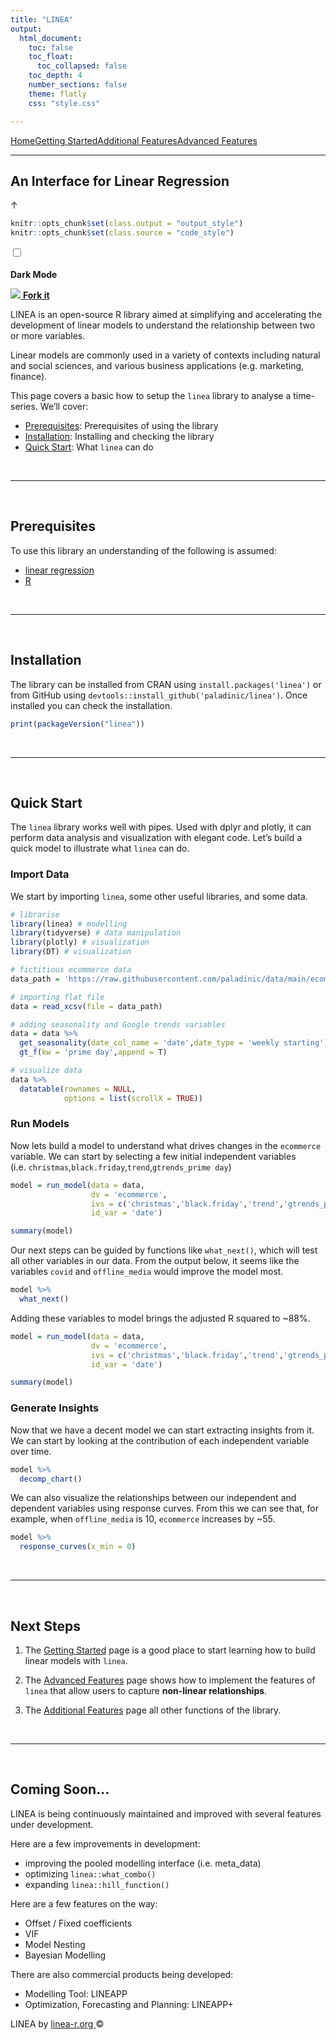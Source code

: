 ```yaml
---
title: "LINEA"
output:
  html_document:
    toc: false
    toc_float:
      toc_collapsed: false
    toc_depth: 4  
    number_sections: false
    theme: flatly
    css: "style.css"

---
```


<div class='nav'><a href='index.html'>Home</a><a href='linea_getting_started.html'>Getting Started</a><a href='linea_additional_features.html'>Additional Features</a><a href='linea_advanced_features.html'>Advanced Features</a></div>

<hr>

## An Interface for Linear Regression


<!--HEAD STUFF-->
<link rel="preconnect" href="https://fonts.googleapis.com">
<link rel="preconnect" href="https://fonts.gstatic.com" crossorigin>
<link href="https://fonts.googleapis.com/css2?family=Montserrat+Alternates:wght@200;400;600;800&family=Roboto:wght@300&display=swap" rel="stylesheet">

<script language="JavaScript" src="script.js"></script>

<a id="back_to_top">&#8593;</a>


```r
knitr::opts_chunk$set(class.output = "output_style")
knitr::opts_chunk$set(class.source = "code_style")
```

<!--HEADER STUFF-->
<div class='dark_mode_home'>
  <label class="switch">
    <input type="checkbox" value="dark_mode" id="dark_mode">
    <span class="slider round"></span>    
  </label>
  <br>
  <strong>Dark Mode</strong>
</div>

<a class='github_home' href='https://github.com/paladinic/linea'>
  <img src='img/github_white.png'/>
  <strong>Fork it</strong>
</a>

<!--CONTENT-->
<span class='logo_span'>LINEA</span> is an open-source R library aimed at simplifying and accelerating the development of linear models to understand the relationship between two or more variables. 

Linear models are commonly used in a variety of contexts including natural and social sciences, and various business applications (e.g. marketing, finance). 

This page covers a basic how to setup the `linea` library to analyse a time-series. We'll cover:

* [Prerequisites](#Prerequisites): Prerequisites of using the library
* [Installation](#Installation): Installing and checking the library
* [Quick Start](#Quick Start): What `linea` can do

<br>
<hr>
<br>

## Prerequisites

To use this library an understanding of the following is assumed:

* [linear regression](https://en.wikipedia.org/wiki/Linear_regression)
* [R](https://www.r-project.org/)

<br>
<hr>
<br>

## Installation  

The library can be installed from CRAN using `install.packages('linea')` or from GitHub using `devtools::install_github('paladinic/linea')`.
Once installed you can check the installation.

```r
print(packageVersion("linea"))
```

<br>
<hr>
<br>

## Quick Start

The `linea` library works well with pipes. Used with dplyr and plotly, it can perform data analysis and visualization with elegant code.
Let's build a quick model to illustrate what `linea` can do.


### Import Data

We start by importing `linea`, some other useful libraries, and some data.

```r

# librarise
library(linea) # modelling
library(tidyverse) # data manipulation
library(plotly) # visualization
library(DT) # visualization

# fictitious ecommerce data
data_path = 'https://raw.githubusercontent.com/paladinic/data/main/ecomm_data.csv'

# importing flat file
data = read_xcsv(file = data_path)

# adding seasonality and Google trends variables
data = data %>% 
  get_seasonality(date_col_name = 'date',date_type = 'weekly starting') %>%
  gt_f(kw = 'prime day',append = T)

# visualize data
data %>%
  datatable(rownames = NULL,
            options = list(scrollX = TRUE))

```

### Run Models

Now lets build a model to understand what drives changes in the `ecommerce` variable.
We can start by selecting a few initial independent variables (i.e. `christmas`,`black.friday`,`trend`,`gtrends_prime day`)

```r

model = run_model(data = data,
                  dv = 'ecommerce',
                  ivs = c('christmas','black.friday','trend','gtrends_prime day'),
                  id_var = 'date')

summary(model)

```

Our next steps can be guided by functions like `what_next()`, which will test all other variables in our data.
From the output below, it seems like the variables `covid` and `offline_media` would improve the model most.

```r

model %>% 
  what_next()

```

Adding these variables to model brings the adjusted R squared to ~88%.

```r

model = run_model(data = data,
                  dv = 'ecommerce',
                  ivs = c('christmas','black.friday','trend','gtrends_prime day','covid','offline_media'),
                  id_var = 'date')

summary(model)

```


### Generate Insights

Now that we have a decent model we can start extracting insights from it.
We can start by looking at the contribution of each independent variable over time.

```r

model %>% 
  decomp_chart()


```

We can also visualize the relationships between our independent and dependent variables using response curves.
From this we can see that, for example, when `offline_media` is 10, `ecommerce` increases by ~55. 

```r

model %>% 
  response_curves(x_min = 0)


```

<br>
<hr>
<br>


## Next Steps

1. The <a href="linea_getting_started.html">Getting Started</a> page is a good place to start learning how to build linear models with `linea`.

2. The <a href="linea_advanced_features.html">Advanced Features</a> page shows how to implement the features of `linea` that allow users to capture <b>non-linear relationships</b>.

3. The <a href="linea_additional_features.html">Additional Features</a> page all other functions of the library.

<br>
<hr>
<br>

## Coming Soon...

<span class='logo_span'>LINEA</span> is being continuously maintained and improved with several features under development. 

Here are a few improvements in development:

* improving the pooled modelling interface (i.e. meta_data)
* optimizing `linea::what_combo()`
* expanding `linea::hill_function()`

Here are a few features on the way:

* Offset / Fixed coefficients
* VIF
* Model Nesting
* Bayesian Modelling

There are also commercial products being developed:

* Modelling Tool: <span class='logo_span'>LINEAPP</span>
* Optimization, Forecasting and Planning: <span class='logo_span'>LINEAPP+</span>

<footer class="footer_home">
  <span>
    LINEA
  </span>
  by
  <a href="linea-r.org">
    linea-r.org
  </a>
  &copy;
   <script>document.write(new Date().getFullYear())</script></p>
</footer>
